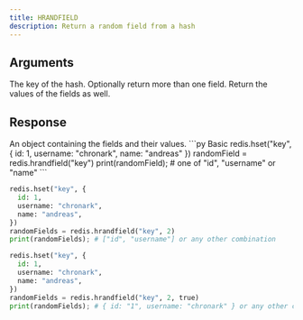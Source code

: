 ```yaml
---
title: HRANDFIELD
description: Return a random field from a hash
---
```


## Arguments

<ParamField body="key" type="str" required>
  The key of the hash.
</ParamField>

<ParamField body="count" type="int">
  Optionally return more than one field.
</ParamField>

<ParamField body="withValues" type="boolean">
  Return the values of the fields as well.
</ParamField>

## Response

<ResponseField type="Record<string, unknown>" required>
  An object containing the fields and their values.
</ResponseField>

<RequestExample>
```py Basic
redis.hset("key", {
  id: 1,
  username: "chronark",
  name: "andreas"
 })
randomField = redis.hrandfield("key")
print(randomField); # one of "id", "username" or  "name"
```

```py Multiple Fields
redis.hset("key", {
  id: 1,
  username: "chronark",
  name: "andreas",
})
randomFields = redis.hrandfield("key", 2)
print(randomFields); # ["id", "username"] or any other combination
```

```py With Values
redis.hset("key", {
  id: 1,
  username: "chronark",
  name: "andreas",
})
randomFields = redis.hrandfield("key", 2, true)
print(randomFields); # { id: "1", username: "chronark" } or any other combination
```

</RequestExample>
